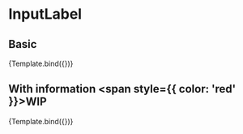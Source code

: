 


<Meta
  title="Components/Inputs/InputLabel"
  component={InputLabel}
  args={InputLabel.defaultProps}
  argTypes={commonArgTypes}
/>


# InputLabel

<ArgsTable of={InputLabel} />

## Basic

<Canvas>
  <Story name="Basic" argTypes={hideControls(['info'])}>
    {Template.bind({})}
  </Story>
</Canvas>

## With information <span style={{ color: 'red' }}>WIP</span>

<Canvas withSource={SourceState.OPEN}>
  <Story name="With information">
    {Template.bind({})}
  </Story>
</Canvas>
